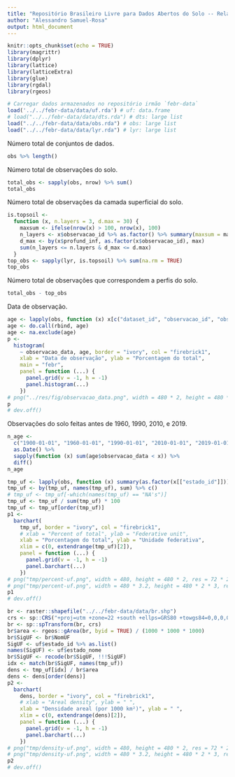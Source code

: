 ```yaml
---
title: "Repositório Brasileiro Livre para Dados Abertos do Solo -- Relatório Julho/2018"
author: "Alessandro Samuel-Rosa"
output: html_document
---
```


```r
knitr::opts_chunk$set(echo = TRUE)
library(magrittr)
library(dplyr)
library(lattice)
library(latticeExtra)
library(glue)
library(rgdal)
library(rgeos)
```

```r
# Carregar dados armazenados no repositório irmão `febr-data`
load('../../febr-data/data/uf.rda') # uf: data.frame
# load("../../febr-data/data/dts.rda") # dts: large list
load("../../febr-data/data/obs.rda") # obs: large list
load("../../febr-data/data/lyr.rda") # lyr: large list
```

Número total de conjuntos de dados.

```r
obs %>% length()
```

Número total de observações do solo.

```r
total_obs <- sapply(obs, nrow) %>% sum()
total_obs
```

Número total de observações da camada superficial do solo.

```r
is.topsoil <-
  function (x, n.layers = 3, d.max = 30) {
    maxsum <- ifelse(nrow(x) > 100, nrow(x), 100)
    n_layers <- x$observacao_id %>% as.factor() %>% summary(maxsum = maxsum)
    d_max <- by(x$profund_inf, as.factor(x$observacao_id), max)
    sum(n_layers <= n.layers & d_max <= d.max)
  }
top_obs <- sapply(lyr, is.topsoil) %>% sum(na.rm = TRUE)
top_obs
```

Número total de observações que correspondem a perfis do solo.

```r
total_obs - top_obs
```

Data de observação.

```r
age <- lapply(obs, function (x) x[c("dataset_id", "observacao_id", "observacao_data")])
age <- do.call(rbind, age)
age <- na.exclude(age)
p <- 
  histogram(
    ~ observacao_data, age, border = "ivory", col = "firebrick1", 
    xlab = "Data de observação", ylab = "Porcentagem do total",
    main = "febr",
    panel = function (...) {
      panel.grid(v = -1, h = -1)
      panel.histogram(...)
    })
# png("../res/fig/observacao_data.png", width = 480 * 2, height = 480 * 2, res = 72 * 2.5)
p
# dev.off()
```

Observações do solo feitas antes de 1960, 1990, 2010, e 2019. 

```r
n_age <-
  c("1900-01-01", "1960-01-01", "1990-01-01", "2010-01-01", "2019-01-01") %>% 
  as.Date() %>% 
  sapply(function (x) sum(age$observacao_data < x)) %>% 
  diff()
n_age
```

```r
tmp_uf <- lapply(obs, function (x) summary(as.factor(x[["estado_id"]]))) %>% unlist()
tmp_uf <- by(tmp_uf, names(tmp_uf), sum) %>% c()
# tmp_uf <- tmp_uf[-which(names(tmp_uf) == "NA's")]
tmp_uf <- tmp_uf / sum(tmp_uf) * 100
tmp_uf <- tmp_uf[order(tmp_uf)]
p1 <- 
  barchart(
    tmp_uf, border = "ivory", col = "firebrick1", 
    # xlab = "Percent of total", ylab = "Federative unit",
    xlab = "Porcentagem do total", ylab = "Unidade federativa",
    xlim = c(0, extendrange(tmp_uf)[2]), 
    panel = function (...) {
      panel.grid(v = -1, h = -1)
      panel.barchart(...)
    })
# png("tmp/percent-uf.png", width = 480, height = 480 * 2, res = 72 * 2.5) # abstract
# png("tmp/percent-uf.png", width = 480 * 3.2, height = 480 * 2 * 3, res = 72 * 2.5 * 3) # poster
p1
# dev.off()
```

```r
br <- raster::shapefile("../../febr-data/data/br.shp")
crs <- sp::CRS("+proj=utm +zone=22 +south +ellps=GRS80 +towgs84=0,0,0,0,0,0,0 +units=m +no_defs")
br <- sp::spTransform(br, crs)
br$area <- rgeos::gArea(br, byid = TRUE) / (1000 * 1000 * 1000)
br$SigUF <- br$NomUF
SigUF <- uf$estado_id %>% as.list()
names(SigUF) <- uf$estado_nome
br$SigUF <- recode(br$SigUF, !!!SigUF)
idx <- match(br$SigUF, names(tmp_uf))
dens <- tmp_uf[idx] / br$area
dens <- dens[order(dens)]
p2 <- 
  barchart(
    dens, border = "ivory", col = "firebrick1", 
    # xlab = "Areal density", ylab = " ", 
    xlab = "Densidade areal (por 1000 km²)", ylab = " ", 
    xlim = c(0, extendrange(dens)[2]),
    panel = function (...) {
      panel.grid(v = -1, h = -1)
      panel.barchart(...)
    })
# png("tmp/density-uf.png", width = 480, height = 480 * 2, res = 72 * 2.5) # abstract
# png("tmp/density-uf.png", width = 480 * 3.2, height = 480 * 2 * 3, res = 72 * 2.5 * 3) # poster
p2
# dev.off()
```

